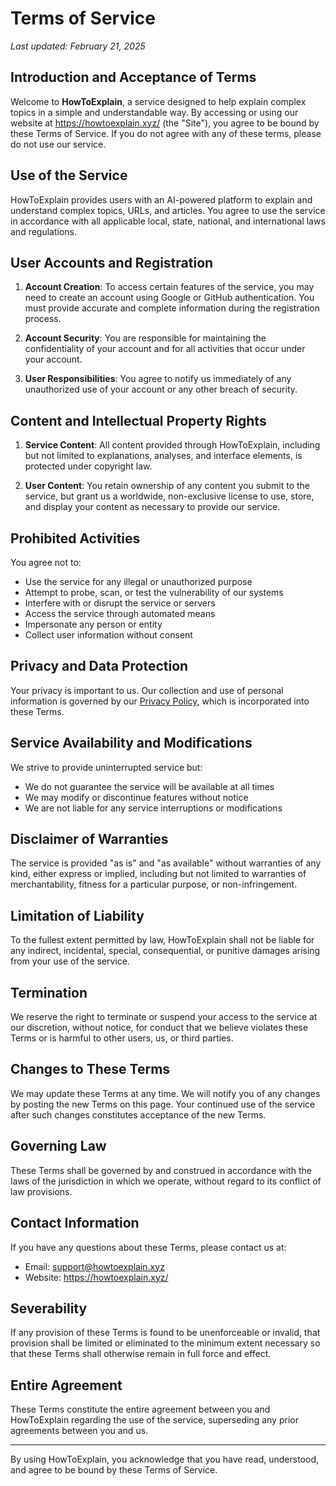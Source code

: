 # Terms of Service

*Last updated: February 21, 2025*

## Introduction and Acceptance of Terms

Welcome to **HowToExplain**, a service designed to help explain complex topics in a simple and understandable way. By accessing or using our website at https://howtoexplain.xyz/ (the "Site"), you agree to be bound by these Terms of Service. If you do not agree with any of these terms, please do not use our service.

## Use of the Service

HowToExplain provides users with an AI-powered platform to explain and understand complex topics, URLs, and articles. You agree to use the service in accordance with all applicable local, state, national, and international laws and regulations.

## User Accounts and Registration

1. **Account Creation**: To access certain features of the service, you may need to create an account using Google or GitHub authentication. You must provide accurate and complete information during the registration process.

2. **Account Security**: You are responsible for maintaining the confidentiality of your account and for all activities that occur under your account.

3. **User Responsibilities**: You agree to notify us immediately of any unauthorized use of your account or any other breach of security.

## Content and Intellectual Property Rights

1. **Service Content**: All content provided through HowToExplain, including but not limited to explanations, analyses, and interface elements, is protected under copyright law.

2. **User Content**: You retain ownership of any content you submit to the service, but grant us a worldwide, non-exclusive license to use, store, and display your content as necessary to provide our service.

## Prohibited Activities

You agree not to:
- Use the service for any illegal or unauthorized purpose
- Attempt to probe, scan, or test the vulnerability of our systems
- Interfere with or disrupt the service or servers
- Access the service through automated means
- Impersonate any person or entity
- Collect user information without consent

## Privacy and Data Protection

Your privacy is important to us. Our collection and use of personal information is governed by our [Privacy Policy](/privacy-policy), which is incorporated into these Terms.

## Service Availability and Modifications

We strive to provide uninterrupted service but:
- We do not guarantee the service will be available at all times
- We may modify or discontinue features without notice
- We are not liable for any service interruptions or modifications

## Disclaimer of Warranties

The service is provided "as is" and "as available" without warranties of any kind, either express or implied, including but not limited to warranties of merchantability, fitness for a particular purpose, or non-infringement.

## Limitation of Liability

To the fullest extent permitted by law, HowToExplain shall not be liable for any indirect, incidental, special, consequential, or punitive damages arising from your use of the service.

## Termination

We reserve the right to terminate or suspend your access to the service at our discretion, without notice, for conduct that we believe violates these Terms or is harmful to other users, us, or third parties.

## Changes to These Terms

We may update these Terms at any time. We will notify you of any changes by posting the new Terms on this page. Your continued use of the service after such changes constitutes acceptance of the new Terms.

## Governing Law

These Terms shall be governed by and construed in accordance with the laws of the jurisdiction in which we operate, without regard to its conflict of law provisions.

## Contact Information

If you have any questions about these Terms, please contact us at:
- Email: support@howtoexplain.xyz
- Website: https://howtoexplain.xyz/

## Severability

If any provision of these Terms is found to be unenforceable or invalid, that provision shall be limited or eliminated to the minimum extent necessary so that these Terms shall otherwise remain in full force and effect.

## Entire Agreement

These Terms constitute the entire agreement between you and HowToExplain regarding the use of the service, superseding any prior agreements between you and us.

---

By using HowToExplain, you acknowledge that you have read, understood, and agree to be bound by these Terms of Service.
